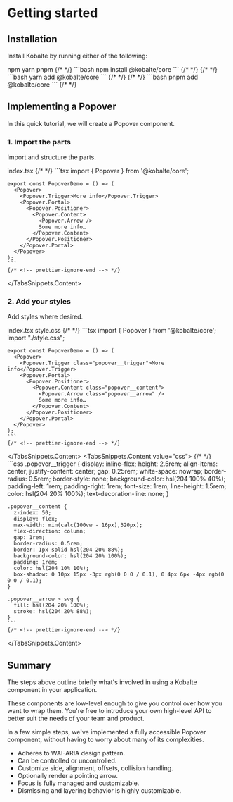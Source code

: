 
# Getting started

## Installation

Install Kobalte by running either of the following:

<TabsSnippets>
  <TabsSnippets.List>
    <TabsSnippets.Trigger value="npm">npm</TabsSnippets.Trigger>
    <TabsSnippets.Trigger value="yarn">yarn</TabsSnippets.Trigger>
    <TabsSnippets.Trigger value="pnpm">pnpm</TabsSnippets.Trigger>
  </TabsSnippets.List>
  <TabsSnippets.Content value="npm">
    {/* <!-- prettier-ignore-start --> */}
    ```bash
    npm install @kobalte/core
    ```
    {/* <!-- prettier-ignore-end --> */}
  </TabsSnippets.Content>
  <TabsSnippets.Content value="yarn">
    {/* <!-- prettier-ignore-start --> */}
    ```bash
    yarn add @kobalte/core
    ```
    {/* <!-- prettier-ignore-end --> */}
  </TabsSnippets.Content>
  <TabsSnippets.Content value="pnpm">
    {/* <!-- prettier-ignore-start --> */}
    ```bash
    pnpm add @kobalte/core
    ```
    {/* <!-- prettier-ignore-end --> */}
  </TabsSnippets.Content>
</TabsSnippets>

## Implementing a Popover

In this quick tutorial, we will create a Popover component.

### 1. Import the parts

Import and structure the parts.

<TabsSnippets>
  <TabsSnippets.List>
    <TabsSnippets.Trigger value="tsx">index.tsx</TabsSnippets.Trigger>
  </TabsSnippets.List>
  <TabsSnippets.Content value="tsx">
    {/* <!-- prettier-ignore-start --> */}
    ```tsx
    import { Popover } from '@kobalte/core';

    export const PopoverDemo = () => (
      <Popover>
        <Popover.Trigger>More info</Popover.Trigger>
        <Popover.Portal>
          <Popover.Positioner>
            <Popover.Content>
              <Popover.Arrow />
              Some more info…
            </Popover.Content>
          </Popover.Positioner>
        </Popover.Portal>
      </Popover>
    );
    ```
    {/* <!-- prettier-ignore-end --> */}

  </TabsSnippets.Content>
</TabsSnippets>

### 2. Add your styles

Add styles where desired.

<TabsSnippets>
  <TabsSnippets.List>
    <TabsSnippets.Trigger value="tsx">index.tsx</TabsSnippets.Trigger>
    <TabsSnippets.Trigger value="css">style.css</TabsSnippets.Trigger>
  </TabsSnippets.List>
  <TabsSnippets.Content value="tsx">
    {/* <!-- prettier-ignore-start --> */}
    ```tsx
    import { Popover } from '@kobalte/core';
    import "./style.css";

    export const PopoverDemo = () => (
      <Popover>
        <Popover.Trigger class="popover__trigger">More info</Popover.Trigger>
        <Popover.Portal>
          <Popover.Positioner>
            <Popover.Content class="popover__content">
              <Popover.Arrow class="popover__arrow" />
              Some more info…
            </Popover.Content>
          </Popover.Positioner>
        </Popover.Portal>
      </Popover>
    );
    ```
    {/* <!-- prettier-ignore-end --> */}

  </TabsSnippets.Content>
  <TabsSnippets.Content value="css">
    {/* <!-- prettier-ignore-start --> */}
    ```css
    .popover__trigger {
      display: inline-flex;
      height: 2.5rem;
      align-items: center;
      justify-content: center;
      gap: 0.25rem;
      white-space: nowrap;
      border-radius: 0.5rem;
      border-style: none;
      background-color: hsl(204 100% 40%);
      padding-left: 1rem;
      padding-right: 1rem;
      font-size: 1rem;
      line-height: 1.5rem;
      color: hsl(204 20% 100%);
      text-decoration-line: none;
    }

    .popover__content {
      z-index: 50;
      display: flex;
      max-width: min(calc(100vw - 16px),320px);
      flex-direction: column;
      gap: 1rem;
      border-radius: 0.5rem;
      border: 1px solid hsl(204 20% 88%);
      background-color: hsl(204 20% 100%);
      padding: 1rem;
      color: hsl(204 10% 10%);
      box-shadow: 0 10px 15px -3px rgb(0 0 0 / 0.1), 0 4px 6px -4px rgb(0 0 0 / 0.1);
    }

    .popover__arrow > svg {
      fill: hsl(204 20% 100%);
      stroke: hsl(204 20% 88%);
    }
    ```
    {/* <!-- prettier-ignore-end --> */}

  </TabsSnippets.Content>
</TabsSnippets>

<Preview isCentered isRounded>
  <PopoverDemo />
</Preview>

## Summary

The steps above outline briefly what's involved in using a Kobalte component in your application.

These components are low-level enough to give you control over how you want to wrap them. You're free to introduce your own high-level API to better suit the needs of your team and product.

In a few simple steps, we've implemented a fully accessible Popover component, without having to worry about many of its complexities.

- Adheres to WAI-ARIA design pattern.
- Can be controlled or uncontrolled.
- Customize side, alignment, offsets, collision handling.
- Optionally render a pointing arrow.
- Focus is fully managed and customizable.
- Dismissing and layering behavior is highly customizable.
